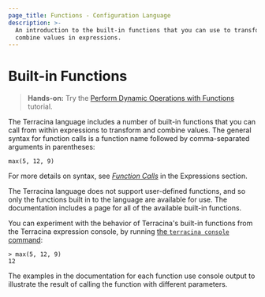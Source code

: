 ```yaml
---
page_title: Functions - Configuration Language
description: >-
  An introduction to the built-in functions that you can use to transform and
  combine values in expressions.
---
```


# Built-in Functions

> **Hands-on:** Try the [Perform Dynamic Operations with Functions](/terracina/tutorials/configuration-language/functions?utm_source=WEBSITE&utm_medium=WEB_IO&utm_offer=ARTICLE_PAGE&utm_content=DOCS) tutorial.

The Terracina language includes a number of built-in functions that you can
call from within expressions to transform and combine values. The general
syntax for function calls is a function name followed by comma-separated
arguments in parentheses:

```hcl
max(5, 12, 9)
```

For more details on syntax, see
[_Function Calls_](/terracina/language/expressions/function-calls)
in the Expressions section.

The Terracina language does not support user-defined functions, and so only
the functions built in to the language are available for use. The documentation includes a page for all of the available built-in functions.

You can experiment with the behavior of Terracina's built-in functions from
the Terracina expression console, by running
[the `terracina console` command](/terracina/cli/commands/console):

```
> max(5, 12, 9)
12
```

The examples in the documentation for each function use console output to
illustrate the result of calling the function with different parameters.
